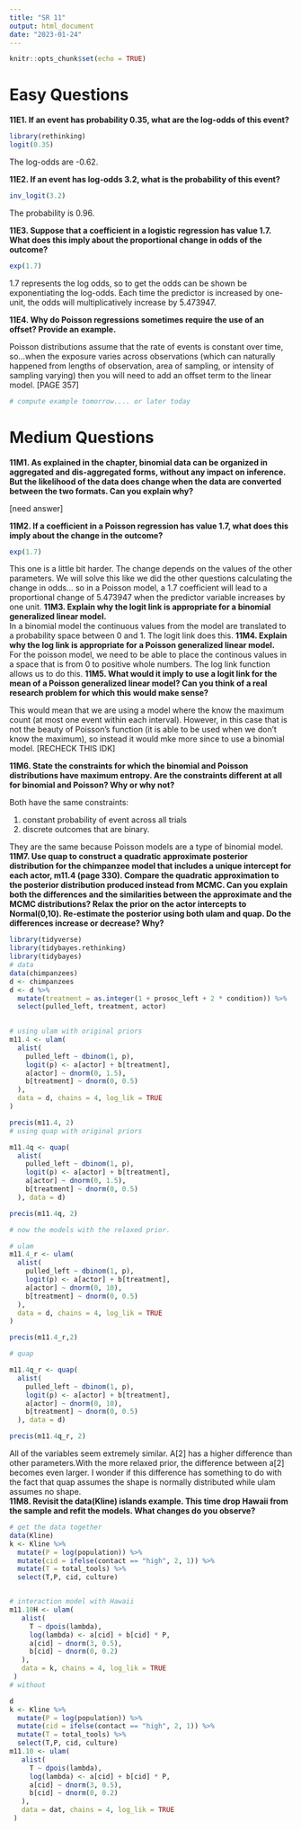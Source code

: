 ```yaml
---
title: "SR 11"
output: html_document
date: "2023-01-24"
---
```


```r
knitr::opts_chunk$set(echo = TRUE)
```

# Easy Questions\

**11E1. If an event has probability 0.35, what are the log-odds of this event?**\
```r
library(rethinking)
logit(0.35)
```

The log-odds are -0.62.\

**11E2. If an event has log-odds 3.2, what is the probability of this event?**\

```r
inv_logit(3.2)
```

The probability is 0.96.\

**11E3. Suppose that a coefficient in a logistic regression has value 1.7. What does this imply about the proportional change in odds of the outcome?** \

```r
exp(1.7)
```
1.7 represents the log odds, so to get the odds can be shown be exponentiating the log-odds. Each time the predictor is increased by one-unit, the odds will multiplicatively increase by 5.473947. \

**11E4. Why do Poisson regressions sometimes require the use of an offset? Provide an example.**\

Poisson distributions assume that the rate of events is constant over time, so...when the exposure varies across observations (which can naturally happened from  lengths of observation, area of sampling, or intensity of sampling varying) then you will need to add an offset term to the linear model. [PAGE 357]\

```r
# compute example tomorrow.... or later today
```


# Medium Questions\

**11M1. As explained in the chapter, binomial data can be organized in aggregated and dis-aggregated forms, without any impact on inference. But the likelihood of the data does change when the data are converted between the two formats. Can you explain why?**\

[need answer]

**11M2. If a coefficient in a Poisson regression has value 1.7, what does this imply about the change in the outcome?**\
```r
exp(1.7)
```
This one is a little bit harder. The change depends on the values of the other parameters. We will solve this like we did the other questions calculating the change in odds... so in a Poisson model, a 1.7 coefficient will lead to a proportional change of 5.473947 when the predictor variable increases by one unit. 
**11M3. Explain why the logit link is appropriate for a binomial generalized linear model.**\
In a  binomial model the continuous values from the model are translated to a probability space between 0 and 1. The logit link does this. 
**11M4. Explain why the log link is appropriate for a Poisson generalized linear model.**\
For the poisson model, we need to be able to place the continous values in a space that is from 0 to positive whole numbers. The log link function allows us to do this. 
**11M5. What would it imply to use a logit link for the mean of a Poisson generalized linear model? Can you think of a real research problem for which this would make sense?**\

This would mean that we are using a model where the know the maximum count (at most one event within each interval). However, in this case that is not the beauty of Poisson's function (it is able to be used when we don't know the maximum), so instead it would mke more since to use a binomial model. [RECHECK THIS IDK]

**11M6. State the constraints for which the binomial and Poisson distributions have maximum entropy. Are the constraints different at all for binomial and Poisson? Why or why not?**\

Both have the same constraints:

1. constant probability of event across all trials
2. discrete outcomes that are binary. 

They are the same because Poisson models are a type of binomial model. 
**11M7. Use quap to construct a quadratic approximate posterior distribution for the chimpanzee model that includes a unique intercept for each actor, m11.4 (page 330). Compare the quadratic approximation to the posterior distribution produced instead from MCMC. Can you explain both the differences and the similarities between the approximate and the MCMC distributions? Relax the prior on the actor intercepts to Normal(0,10). Re-estimate the posterior using both ulam and quap. Do the differences increase or decrease? Why?**\
```r
library(tidyverse)
library(tidybayes.rethinking)
library(tidybayes)
# data
data(chimpanzees)
d <- chimpanzees
d <- d %>% 
  mutate(treatment = as.integer(1 + prosoc_left + 2 * condition)) %>% 
  select(pulled_left, treatment, actor)
  

# using ulam with original priors
m11.4 <- ulam(
  alist(
    pulled_left ~ dbinom(1, p),
    logit(p) <- a[actor] + b[treatment],
    a[actor] ~ dnorm(0, 1.5),
    b[treatment] ~ dnorm(0, 0.5)
  ),
  data = d, chains = 4, log_lik = TRUE
)

precis(m11.4, 2)
# using quap with original priors

m11.4q <- quap(
  alist(
    pulled_left ~ dbinom(1, p),
    logit(p) <- a[actor] + b[treatment],
    a[actor] ~ dnorm(0, 1.5),
    b[treatment] ~ dnorm(0, 0.5)
  ), data = d)

precis(m11.4q, 2)

# now the models with the relaxed prior. 

# ulam
m11.4_r <- ulam(
  alist(
    pulled_left ~ dbinom(1, p),
    logit(p) <- a[actor] + b[treatment],
    a[actor] ~ dnorm(0, 10),
    b[treatment] ~ dnorm(0, 0.5)
  ),
  data = d, chains = 4, log_lik = TRUE
)

precis(m11.4_r,2)

# quap

m11.4q_r <- quap(
  alist(
    pulled_left ~ dbinom(1, p),
    logit(p) <- a[actor] + b[treatment],
    a[actor] ~ dnorm(0, 10),
    b[treatment] ~ dnorm(0, 0.5)
  ), data = d)

precis(m11.4q_r, 2)
```


All of the variables seem extremely similar. A[2] has a higher difference than other parameters.With the more relaxed prior, the difference between a[2] becomes even larger. I wonder if this difference has something to do with the fact that quap assumes the shape is normally distributed while ulam assumes no shape.  
**11M8. Revisit the data(Kline) islands example. This time drop Hawaii from the sample and refit the models. What changes do you observe?**\

```r

# get the data together
data(Kline)
k <- Kline %>% 
  mutate(P = log(population)) %>% 
  mutate(cid = ifelse(contact == "high", 2, 1)) %>% 
  mutate(T = total_tools) %>% 
  select(T,P, cid, culture)


# interaction model with Hawaii
m11.10H <- ulam(
   alist(
     T ~ dpois(lambda),
     log(lambda) <- a[cid] + b[cid] * P,
     a[cid] ~ dnorm(3, 0.5),
     b[cid] ~ dnorm(0, 0.2)
   ),
   data = k, chains = 4, log_lik = TRUE
 )
# without

d
k <- Kline %>% 
  mutate(P = log(population)) %>% 
  mutate(cid = ifelse(contact == "high", 2, 1)) %>% 
  mutate(T = total_tools) %>% 
  select(T,P, cid, culture)
m11.10 <- ulam(
   alist(
     T ~ dpois(lambda),
     log(lambda) <- a[cid] + b[cid] * P,
     a[cid] ~ dnorm(3, 0.5),
     b[cid] ~ dnorm(0, 0.2)
   ),
   data = dat, chains = 4, log_lik = TRUE
 )

```

